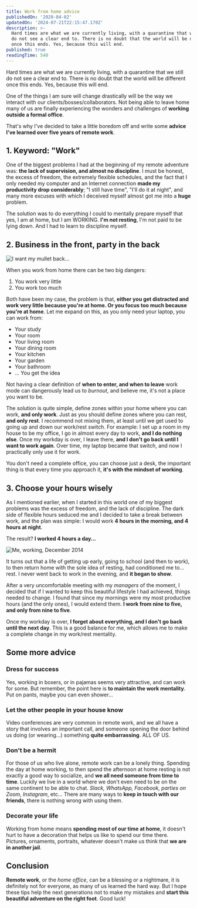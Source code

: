 ```yaml
---
title: Work from home advice
publishedOn: '2020-04-02'
updatedOn: '2024-07-21T22:15:47.170Z'
description: >-
  Hard times are what we are currently living, with a quarantine that we still
  do not see a clear end to. There is no doubt that the world will be different
  once this ends. Yes, because this will end.
published: true
readingTime: 540
---
```


Hard times are what we are currently living, with a quarantine that we still do 
not see a clear end to. There is no doubt that the world will be different once this ends. 
Yes, because this will end.

One of the things I am sure will change drastically will be the way we interact
with our clients/bosses/collaborators. Not being able to leave home many of us are 
finally experiencing the wonders and challenges of **working outside a formal office**.

That's why I've decided to take a little boredom off and write some **advice I've
learned over five years of remote work**.

## 1. Keyword: "Work"

One of the biggest problems I had at the beginning of my remote adventure was:
**the lack of supervision, and almost no discipline**. I must be honest, the excess of freedom,
the extremely flexible schedules, and the fact that I only needed my
computer and an Internet connection **made my productivity drop
considerably**; "I still have time", "I'll do it at night", and many more excuses
with which I deceived myself almost got me into a **huge** problem.

The solution was to do everything I could to mentally prepare myself that yes, I am at
home, but I am WORKING. **I'm not resting**, I'm not paid to be lying down.
And I had to learn to discipline myself.

## 2. Business in the front, party in the back

![I want my mullet back…](/posts/work-from-home-advice/mullet.webp)

When you work from home there can be two big dangers:

1. You work very little
2. You work too much

Both have been my case, the problem is that, **either you get distracted and work very little because
you're at home. Or you focus too much because you're at home**. Let me expand
on this, as you only need your laptop, you can work from:

- Your study
- Your room
- Your living room 
- Your dining room
- Your kitchen
- Your garden
- Your bathroom
- ... You get the idea

Not having a clear definition of **when to enter, and when to leave** work mode
can dangerously lead us to _burnout_, and believe me, it's not a place you want to be.

The solution is quite simple, define zones within your home where you can work,
**and only work**. Just as you should define zones where you can rest, **and only rest**.
I recommend not mixing them, at least until we get used to going up and down
our work/rest switch. For example: I set up a room in my house to be my office,
I go in almost every day to work, **and I do nothing else**.
Once my workday is over, I leave there, **and I don't go back until I want
to work again**. Over time, my laptop became that switch, and now
I practically only use it for work.

You don't need a complete office, you can choose just a desk, the important thing is that
every time you approach it, **it's with the mindset of working**.

## 3. Choose your hours wisely

As I mentioned earlier, when I started in this world one of my biggest
problems was the excess of freedom, and the lack of discipline. The dark side
of flexible hours seduced me and I decided to take a break between work, and
the plan was simple: I would work **4 hours in the morning, and 4 hours at night**.

The result? **I worked 4 hours a day...**

![Me, working, December 2014](/posts/work-from-home-advice/resting.webp)

It turns out that a life of getting up early, going to school (and then to work),
to then return home with the sole idea of resting, had conditioned me to... rest.
I never went back to work in the evening, and **it began to show**.

After a very uncomfortable meeting with my _managers_ of the moment, I decided that if I wanted
to keep this beautiful lifestyle I had achieved, things needed to change. I found that since
my mornings were my most productive hours (and the only ones), I would extend them. **I work from nine to five, and only from nine to five**.

Once my workday is over, **I forget about everything, and I don't go back until the next day**.
This is a good balance for me, which allows me to make a complete change in my
work/rest mentality.

## Some more advice

### Dress for success

Yes, working in boxers, or in pajamas seems very attractive, and can work for
some. But remember, the point here is **to maintain the work mentality**.
Put on pants, maybe you can even shower...

### Let the other people in your house know

Video conferences are very common in remote work, and we all have a story that involves an important call,
and someone opening the door behind us doing (or wearing...) something **quite embarrassing**. ALL OF US.

### Don't be a hermit

For those of us who live alone, remote work can be a lonely thing.
Spending the day at home working, to then spend the afternoon at home resting
is not exactly a good way to socialize, and **we all need someone from time to time**. 
Luckily we live in a world where we don't even need to be on the same continent 
to be able to chat. _Slack, WhatsApp, Facebook, parties on Zoom, Instagram_, etc… 
There are many ways to **keep in touch with our friends**, there is nothing wrong 
with using them.

### Decorate your life

Working from home means **spending most of our time at home**, it doesn't hurt 
to have a decoration that helps us like to spend our time there. Pictures, ornaments, 
portraits, whatever doesn't make us think that **we are in another jail**.

## Conclusion

**Remote work**, or the _home office_, can be a blessing or a nightmare, it is
definitely not for everyone, as many of us learned the hard way. But I hope these
tips help the next generations not to make my mistakes and **start this beautiful
adventure on the right foot**. Good luck!
